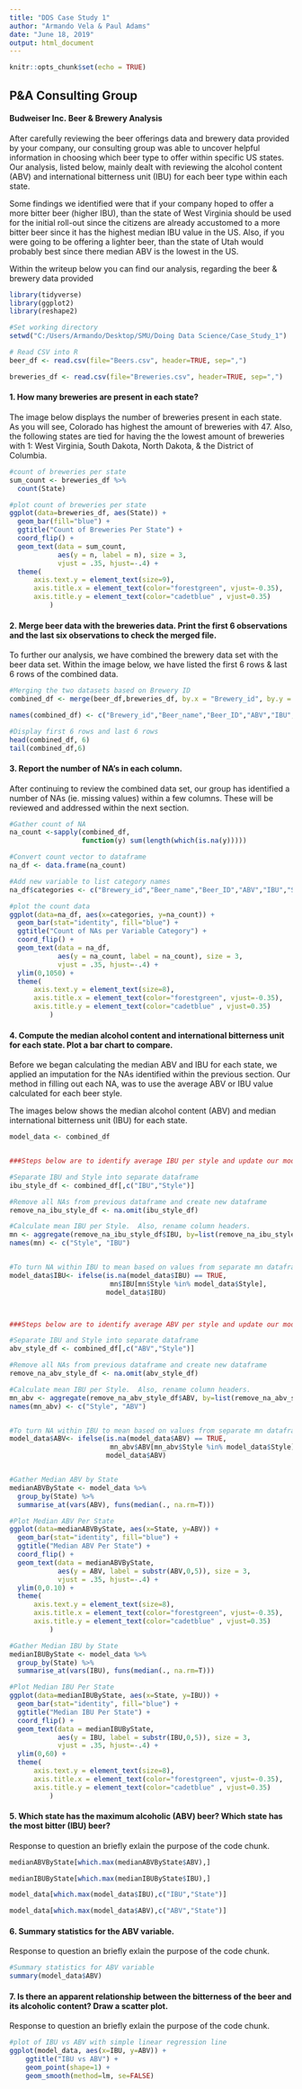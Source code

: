 ---
title: "DDS Case Study 1"
author: "Armando Vela & Paul Adams"
date: "June 18, 2019"
output: html_document
---

```{r setup, include=FALSE}
knitr::opts_chunk$set(echo = TRUE)
```

## P&A Consulting Group
####  Budweiser Inc. Beer & Brewery Analysis

After carefully reviewing the beer offerings data and brewery data provided by your company, our consulting group was able to uncover helpful information in choosing which beer type to offer within specific US states. Our analysis, listed below, mainly dealt with reviewing the alcohol content (ABV) and international bitterness unit (IBU) for each beer type within each state.  

Some findings we identified were that if your company hoped to offer a more bitter beer (higher IBU), than the state of West Virginia should be used for the initial roll-out since the citizens are already accustomed to a more bitter beer since it has the highest median IBU value in the US.  Also, if you were going to be offering a lighter beer, than the state of Utah would probably best since there median ABV is the lowest in the US.

Within the writeup below you can find our analysis, regarding the beer & brewery data provided



```{r, echo=TRUE}
library(tidyverse)
library(ggplot2)
library(reshape2)

#Set working directory
setwd("C:/Users/Armando/Desktop/SMU/Doing Data Science/Case_Study_1")

# Read CSV into R
beer_df <- read.csv(file="Beers.csv", header=TRUE, sep=",")

breweries_df <- read.csv(file="Breweries.csv", header=TRUE, sep=",")
```


#### 1. How many breweries are present in each state?
The image below displays the number of breweries present in each state.  As you will see, Colorado has highest the amount of breweries with 47.  Also, the following states are tied for having the the lowest amount of breweries with 1: West Virginia, South Dakota, North Dakota, & the District of Columbia. 


```{r, echo=TRUE, fig.height = 7, fig.width = 5}
#count of breweries per state
sum_count <- breweries_df %>% 
  count(State)

#plot count of breweries per state
ggplot(data=breweries_df, aes(State)) + 
  geom_bar(fill="blue") +
  ggtitle("Count of Breweries Per State") +
  coord_flip() + 
  geom_text(data = sum_count, 
            aes(y = n, label = n), size = 3,
            vjust = .35, hjust=-.4) +
  theme(
      axis.text.y = element_text(size=9),
      axis.title.x = element_text(color="forestgreen", vjust=-0.35),
      axis.title.y = element_text(color="cadetblue" , vjust=0.35)   
          )

```


#### 2.   Merge beer data with the breweries data. Print the first 6 observations and the last six observations to check the merged file.
To further our analysis, we have combined the brewery data set with the beer data set.  Within the image below, we have listed the first 6 rows & last 6 rows of the combined data.
```{r, echo=TRUE}

#Merging the two datasets based on Brewery ID
combined_df <- merge(beer_df,breweries_df, by.x = "Brewery_id", by.y = "Brew_ID", all.x = TRUE)

names(combined_df) <- c("Brewery_id","Beer_name","Beer_ID","ABV","IBU","Style","Ounces","Brewery_name","City","State")

#Display first 6 rows and last 6 rows
head(combined_df, 6)
tail(combined_df,6)


```


#### 3.   Report the number of NA's in each column.
After continuing to review the combined data set, our group has identified a number of NAs (ie. missing values) within a few columns.  These will be reviewed and addressed within the next section.
```{r, echo=TRUE}

#Gather count of NA
na_count <-sapply(combined_df, 
                  function(y) sum(length(which(is.na(y)))))

#Convert count vector to dataframe
na_df <- data.frame(na_count)

#Add new variable to list category names
na_df$categories <- c("Brewery_id","Beer_name","Beer_ID","ABV","IBU","Style","Ounces","Brewery_name","City","State")

#plot the count data
ggplot(data=na_df, aes(x=categories, y=na_count)) + 
  geom_bar(stat="identity", fill="blue") +
  ggtitle("Count of NAs per Variable Category") +
  coord_flip() + 
  geom_text(data = na_df, 
            aes(y = na_count, label = na_count), size = 3,
            vjust = .35, hjust=-.4) +
  ylim(0,1050) +
  theme(
      axis.text.y = element_text(size=8),
      axis.title.x = element_text(color="forestgreen", vjust=-0.35),
      axis.title.y = element_text(color="cadetblue" , vjust=0.35)   
          )

```



#### 4.   Compute the median alcohol content and international bitterness unit for each state. Plot a bar chart to compare.
Before we began calculating the median ABV and IBU for each state, we applied an imputation for the NAs identified within the previous section.  Our method in filling out each NA, was to use the average ABV or IBU value calculated for each beer style.

The images below shows the median alcohol content (ABV) and median international bitterness unit (IBU) for each state.
```{r, echo=TRUE, fig.height = 7, fig.width = 5}

model_data <- combined_df


###Steps below are to identify average IBU per style and update our model dataframe values accordingly###

#Separate IBU and Style into separate dataframe
ibu_style_df <- combined_df[,c("IBU","Style")]

#Remove all NAs from previous dataframe and create new dataframe
remove_na_ibu_style_df <- na.omit(ibu_style_df)

#Calculate mean IBU per Style.  Also, rename column headers.
mn <- aggregate(remove_na_ibu_style_df$IBU, by=list(remove_na_ibu_style_df$Style), FUN=mean)
names(mn) <- c("Style", "IBU")


#To turn NA within IBU to mean based on values from separate mn dataframe
model_data$IBU<- ifelse(is.na(model_data$IBU) == TRUE, 
                         mn$IBU[mn$Style %in% model_data$Style], 
                        model_data$IBU)  



###Steps below are to identify average ABV per style and update our model dataframe values accordingly###

#Separate IBU and Style into separate dataframe
abv_style_df <- combined_df[,c("ABV","Style")]

#Remove all NAs from previous dataframe and create new dataframe
remove_na_abv_style_df <- na.omit(abv_style_df)

#Calculate mean IBU per Style.  Also, rename column headers.
mn_abv <- aggregate(remove_na_abv_style_df$ABV, by=list(remove_na_abv_style_df$Style), FUN=mean)
names(mn_abv) <- c("Style", "ABV")


#To turn NA within IBU to mean based on values from separate mn dataframe
model_data$ABV<- ifelse(is.na(model_data$ABV) == TRUE, 
                         mn_abv$ABV[mn_abv$Style %in% model_data$Style], 
                        model_data$ABV)  


#Gather Median ABV by State
medianABVByState <- model_data %>% 
  group_by(State) %>% 
  summarise_at(vars(ABV), funs(median(., na.rm=T)))

#Plot Median ABV Per State
ggplot(data=medianABVByState, aes(x=State, y=ABV)) + 
  geom_bar(stat="identity", fill="blue") +
  ggtitle("Median ABV Per State") +
  coord_flip() + 
  geom_text(data = medianABVByState, 
            aes(y = ABV, label = substr(ABV,0,5)), size = 3,
            vjust = .35, hjust=-.4) +
  ylim(0,0.10) +
  theme(
      axis.text.y = element_text(size=8),
      axis.title.x = element_text(color="forestgreen", vjust=-0.35),
      axis.title.y = element_text(color="cadetblue" , vjust=0.35)   
          )

#Gather Median IBU by State
medianIBUByState <- model_data %>% 
  group_by(State) %>% 
  summarise_at(vars(IBU), funs(median(., na.rm=T)))

#Plot Median IBU Per State
ggplot(data=medianIBUByState, aes(x=State, y=IBU)) + 
  geom_bar(stat="identity", fill="blue") +
  ggtitle("Median IBU Per State") +
  coord_flip() + 
  geom_text(data = medianIBUByState, 
            aes(y = IBU, label = substr(IBU,0,5)), size = 3,
            vjust = .35, hjust=-.4) +
  ylim(0,60) +
  theme(
      axis.text.y = element_text(size=8),
      axis.title.x = element_text(color="forestgreen", vjust=-0.35),
      axis.title.y = element_text(color="cadetblue" , vjust=0.35)   
          )


```




#### 5.   Which state has the maximum alcoholic (ABV) beer? Which state has the most bitter (IBU) beer?
Response to question an briefly exlain the purpose of the code chunk.
```{r, echo=TRUE}

medianABVByState[which.max(medianABVByState$ABV),]

medianIBUByState[which.max(medianIBUByState$IBU),]

model_data[which.max(model_data$IBU),c("IBU","State")]

model_data[which.max(model_data$ABV),c("ABV","State")]

```




#### 6.   Summary statistics for the ABV variable.
Response to question an briefly exlain the purpose of the code chunk.
```{r, echo=TRUE}

#Summary statistics for ABV variable
summary(model_data$ABV)
```



#### 7.   Is there an apparent relationship between the bitterness of the beer and its alcoholic content? Draw a scatter plot.
Response to question an briefly exlain the purpose of the code chunk.
```{r, echo=TRUE}

#plot of IBU vs ABV with simple linear regression line
ggplot(model_data, aes(x=IBU, y=ABV)) +
    ggtitle("IBU vs ABV") +
    geom_point(shape=1) +    
    geom_smooth(method=lm, se=FALSE) 

```


